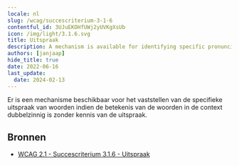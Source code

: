 ```yaml
---
locale: nl
slug: /wcag/succescriterium-3-1-6
contentful_id: 3UJuEKOHfUWj2yUVKgXsUb
icon: /img/light/3.1.6.svg
title: Uitspraak
description: A mechanism is available for identifying specific pronunciation of words where meaning of the  words, in context, is ambiguous without knowing the pronunciation.
authors: [janjaap]
hide_title: true
date: 2022-06-16
last_update:
  date: 2024-02-13
---
```


<Hero
  title="Uitspraak"
  imageSrc="/img/light/3.1.6.svg"
  alt="WCAG 3.1.6 icon"
  prefix="Succescriterium 3.1.6"
  suffix="Niveau AAA"
/>

Er is een mechanisme beschikbaar voor het vaststellen van de specifieke uitspraak van woorden indien de betekenis van de woorden in de context dubbelzinnig is zonder kennis van de uitspraak.

## Bronnen

- [WCAG 2.1 - Succescriterium 3.1.6 - Uitspraak](https://www.w3.org/Translations/WCAG21-nl/#uitspraak)
